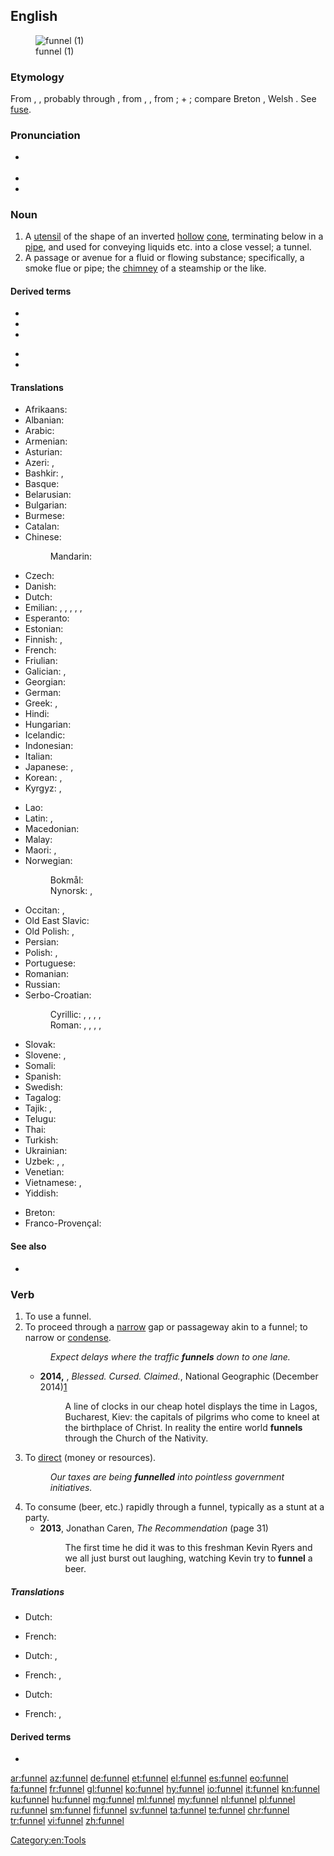==English==
{{wikipedia}}
[[Image:Kitchen_Funnel.jpg|thumb|funnel (1)]]

===Etymology===
From {{etyl|ang|en}} {{m|ang|funel}}, {{m|ang|fonel}}, probably through {{etyl|fro|en}}, from {{etyl|la|en}}
{{m|la|fundibulum}}, {{m|la|infundibulum||funnel}}, from {{m|la|infundere||to pour in}};
{{m|la|in||in}} + {{m|la|fundere||to pour}}; compare Breton {{m|ja|founil||funnel}}, Welsh {{m|cy|ffynel||air hole, chimney}}. See [[fuse]].

===Pronunciation===
* {{a|UK}} {{IPA|/ˈfʌnəl/|lang=en}}
* {{audio|en-us-funnel.ogg|Audio (US)|lang=en}}
* {{rhymes|ʌnəl|lang=en}}

===Noun===
{{en-noun}}

# A [[utensil]] of the shape of an inverted [[hollow]] [[cone]], terminating below in a [[pipe]], and used for conveying liquids etc. into a close vessel; a tunnel.
# A passage or avenue for a fluid or flowing substance; specifically, a smoke flue or pipe; the [[chimney]] of a steamship or the like.

====Derived terms====
{{rel-top|terms derived from ''funnel (noun)''}}
* {{l|en|funnel box}}
* {{l|en|funnel chart}}
* {{l|en|funnel mark}}
{{rel-mid}}
* {{l|en|funnel plot}}
* {{l|en|funnel stay}}
{{rel-bottom}}

====Translations====
{{trans-top|utensil used to guide poured liquids}}
* Afrikaans: {{t|af|tregter}}
* Albanian: {{t+|sq|hinkë|f}}
* Arabic: {{t|ar|قِمْع|m}}
* Armenian: {{t+|hy|ձագար|sc=Armn}}
* Asturian: {{t|ast|embudu|m}}
* Azeri: {{t+|az|qıf}}, {{t+|az|huni}}
* Bashkir: {{t|ba|борғаҡ|sc=Cyrl}}, {{t|ba|буранка|sc=Cyrl}}
* Basque: {{t|eu|inbutu}}
* Belarusian: {{t|be|варо́нка|f|sc=Cyrl}}
* Bulgarian: {{t+|bg|фу́ния|f}}
* Burmese: {{t+|my|ကတော့|sc=Mymr}}
* Catalan: {{t|ca|embut|m}}
* Chinese:
*: Mandarin: {{t+|cmn|漏斗|tr=lòudǒu|sc=Hani}}
* Czech: {{t+|cs|trychtýř|m}}
* Danish: {{t|da|tragt|c}}
* Dutch: {{t+|nl|trechter}}
* Emilian: {{t|egl|ludrèt|m}}, {{t|egl|luddra|f}}, {{t|egl|lōdra|f}}, {{t|egl|lùder|m}}, {{t|egl|dvinêl|m}}, {{t|egl|buvanèl|m}}
* Esperanto: {{t+|eo|funelo}}
* Estonian: {{t|et|lehter}}
* Finnish: {{t+|fi|suppilo}}, {{t+|fi|tratti}}
* French: {{t+|fr|entonnoir|m}}
* Friulian: {{t|fur|plere|f}}
* Galician: {{t+|gl|funil}}, {{t+|gl|embude|m}}
* Georgian: {{t|ka|ძაბრი|sc=Geor}}
* German: {{t+|de|Trichter|m}}
* Greek: {{t+|el|χωνί|n|sc=Grek}}, {{t+|el|χοάνη|f|sc=Grek}}
* Hindi: {{t+|hi|कीप|m|sc=Deva}}
* Hungarian: {{t+|hu|tölcsér}}
* Icelandic: {{t|is|trekt}}
* Indonesian: {{t+|id|corong}}
* Italian: {{t+|it|imbuto|m}}
* Japanese: {{t|ja|漏斗|tr=ろうと, rōto, じょうご, jōgo}}, {{t|ja|ファンネル|tr=fanneru|sc=Jpan}}
* Korean: {{t|ko|깔때기|sc=Kore}}, {{t|ko|누두|sc=Kore}}
* Kyrgyz: {{t|ky|воронка|sc=Cyrl}}, {{t|ky|куйгуч|sc=Cyrl}}
{{trans-mid}}
* Lao: {{t|lo|ດ່ຽວຈັບ|sc=Laoo}}
* Latin: {{t|la|fundibulum}}, {{t|la|infundibulum}}
* Macedonian: {{t|mk|и́нка|f}}
* Malay: {{t|ms|corong}}
* Maori: {{t|mi|kōrere}}, {{t|mi|kōrere wai}}
* Norwegian: 
*: Bokmål: {{t+|nb|trakt|m|f}}
*: Nynorsk: {{t|nn|trakt|f}}, {{t|nn|trekt|f}}
* Occitan: {{t+|oc|embut}}, {{t|oc|enfonilh|m}}
* Old East Slavic: {{t|orv|лии|m|sc=Cyrs}}
* Old Polish: {{t|zlw-opl|lej}}, {{t|zlw-opl|lij}}
* Persian: {{t+|fa|قیف|tr=qif}}
* Polish: {{t+|pl|lejek|m}}, {{t+|pl|lijek}}
* Portuguese: {{t+|pt|funil|m}}
* Romanian: {{t+|ro|pâlnie|f}}
* Russian: {{t+|ru|воро́нка|f}}
* Serbo-Croatian:
*: Cyrillic: {{t|sh|левак|m}}, {{t|sh|љевак|m}}, {{t|sh|лијевак|m}}, {{t|sh|ли̏јак|m}}, {{t|sh|ли̏ј|m}}
*: Roman: {{t+|sh|levak|m}}, {{t+|sh|ljevak|m}}, {{t+|sh|lijevak|m}}, {{t|sh|lȉjak|m}}, {{t|sh|lȉj|m}}
* Slovak: {{t|sk|lievik|m}}
* Slovene: {{t+|sl|lijak|m}}, {{t|sl|lȋj|m}}
* Somali: {{t|so|masaf}}
* Spanish: {{t+|es|embudo|m}}
* Swedish: {{t+|sv|tratt|c}}
* Tagalog: {{t|tl|imbudo}}
* Tajik: {{t|tg|даҳана|sc=Cyrl}}, {{t|tg|қиф|sc=Cyrl}}
* Telugu: {{t+|te|గరాటు}}
* Thai: {{t+|th|กรวย|tr=gruay|sc=Thai}}
* Turkish: {{t+|tr|huni}}
* Ukrainian: {{t|uk|воро́нка|f|sc=Cyrl}}
* Uzbek: {{t+|uz|moʻri}}, {{t|uz|moʻrikon}}, {{t+|uz|voronka}}
* Venetian: {{t+|vec|inpiria|f}}
* Vietnamese: {{t+|vi|phễu}}, {{t+|vi|quặn}}
* Yiddish: {{t|yi|לייקע|m|sc=Hebr}}
{{trans-bottom}}

{{trans-see|smoke flue, chimney|chimney}}

{{checktrans-top}}
* Breton: {{t-check|br|founil}}
* Franco-Provençal: {{t-check|frp|founil}}
{{trans-bottom}}

====See also====
* {{l|en|tundish}}

===Verb===
{{en-verb|funnels|funnelling|pres_ptc2=funneling|funnelled|past2=funneled|funnelled|past_ptc2=funneled}}

# To use a funnel.
# To proceed through a [[narrow]] gap or passageway akin to a funnel; to narrow or [[condense]].
#: ''Expect delays where the traffic '''funnels''' down to one lane.''
#* '''2014,''' {{w|Paul Salopek}}, ''Blessed. Cursed. Claimed.'', National Geographic (December 2014)[http://ngm.nationalgeographic.com/2014/12/pilgrim-roads/salopek-text]
#*: A line of clocks in our cheap hotel displays the time in Lagos, Bucharest, Kiev: the capitals of pilgrims who come to kneel at the birthplace of Christ. In reality the entire world '''funnels''' through the Church of the Nativity.
# {{lb|en|transitive}} To [[direct]] (money or resources).
#: ''Our taxes are being '''funnelled''' into pointless government initiatives.''
# To consume (beer, etc.) rapidly through a funnel, typically as a stunt at a party.
#* '''2013''', Jonathan Caren, ''The Recommendation'' (page 31)
#*: The first time he did it was to this freshman Kevin Ryers and we all just burst out laughing, watching Kevin try to '''funnel''' a beer.

=====Translations=====
{{trans-top|To use a funnel}}
* Dutch: {{t|nl|door een trechter gieten}}
{{trans-mid}}
* French: {{t|fr|utiliser un entonnoir}}
{{trans-bottom}}
{{trans-top|To proceed through a narrow gap or passageway akin to a funnel}}
* Dutch: {{t|nl|door een kleiner opening voeren}}, {{t+|nl|kanaliseren}}
{{trans-mid}}
* French: {{t+|fr|canaliser}},
{{trans-bottom}}
{{trans-top|To direct (money or resources).}}
* Dutch: {{t|nl|geld doen circuleren}}
{{trans-mid}}
* French: {{t|fr|faire circuler des resources ou de l'argent}},
{{trans-bottom}}

====Derived terms====
* {{l|en|refunnel}}

[[Category:en:Tools]]

[[ar:funnel]]
[[az:funnel]]
[[de:funnel]]
[[et:funnel]]
[[el:funnel]]
[[es:funnel]]
[[eo:funnel]]
[[fa:funnel]]
[[fr:funnel]]
[[gl:funnel]]
[[ko:funnel]]
[[hy:funnel]]
[[io:funnel]]
[[it:funnel]]
[[kn:funnel]]
[[ku:funnel]]
[[hu:funnel]]
[[mg:funnel]]
[[ml:funnel]]
[[my:funnel]]
[[nl:funnel]]
[[pl:funnel]]
[[ru:funnel]]
[[sm:funnel]]
[[fi:funnel]]
[[sv:funnel]]
[[ta:funnel]]
[[te:funnel]]
[[chr:funnel]]
[[tr:funnel]]
[[vi:funnel]]
[[zh:funnel]]